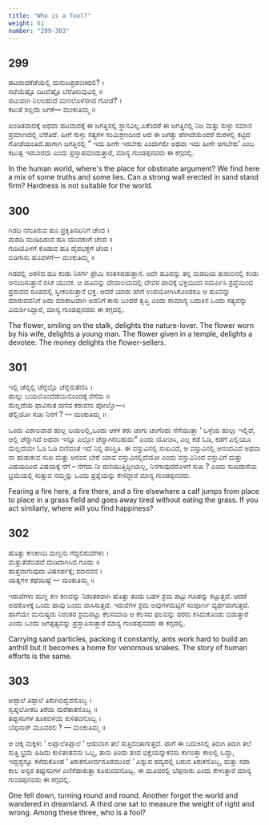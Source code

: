 ```yaml
---
title: "Who is a fool?"
weight: 61
number: "299-303"
---
```


## 299

ಹಟವಾದಕೆಡೆಯೆಲ್ಲಿ ಮನುಜಪ್ರಪಂಚದಲಿ? ।  
ಸಟೆಯೆಷ್ಟೊ ದಿಟವೆಷ್ಟೊ ಬೆರೆತಿರುವುವಿಲ್ಲಿ ॥  
ಪಟುವಾಗಿ ನಿಲಲಹುದೆ ಮಣಲೊಳೆಸಗಿದ ಗೋಡೆ? ।  
ಕಟುತೆ ಸಲ್ಲದು ಜಗಕೆ— ಮಂಕುತಿಮ್ಮ ॥

ಖಂಡಿತವಾದಕ್ಕೆ ಅಥವಾ ಹಟವಾದಕ್ಕೆ ಈ ಜಗತ್ತಿನಲ್ಲಿ ಸ್ಥಾನವಿಲ್ಲ.ಏಕೆಂದರೆ ಈ ಜಗತ್ತಿನಲ್ಲಿ ನಿಜ ಮತ್ತು ಸುಳ್ಳು ಸಮಾನ ಪ್ರಮಾಣದಲ್ಲಿ ಬೆರೆತಿದೆ. ಹೀಗೆ ಸುಳ್ಳು ಸತ್ಯಗಳ ಸಂಮಿಶ್ರಣದಿಂದ ಆದ ಈ ಜಗತ್ತು ಹೇಗಿದೆಯೆಂದರೆ ಮರಳಲ್ಲಿ ಕಟ್ಟಿದ ಗೋಡೆಯಂತಿದೆ.ಹಾಗಾಗಿ ಜಗತ್ತಿನಲ್ಲಿ \" ಇದು ಹೀಗೇ ಇರಬೇಕು ಎಂದಾಗಲೀ ಅಥವಾ ಇದು ಹೀಗೇ ಆಗಬೇಕು’ ಎಂಬ ಕಟುತ್ವ ಇರಬಾರದು ಎಂದು ಪ್ರಸ್ತಾಪಮಾಡುತ್ತಾರೆ, ಮಾನ್ಯ ಗುಂಡಪ್ಪನವರು ಈ ಕಗ್ಗದಲ್ಲಿ.

In the human world, where's the place for obstinate argument? We find here a mix of some truths and some lies. Can a strong wall erected in sand stand firm? Hardness is not suitable for the world.

## 300

ಗಿಡದಿ ನಗುತಿರುವ ಹೂ ಪ್ರಕೃತಿಸಖನಿಗೆ ಚೆಂದ ।  
ಮಡದಿ ಮುಡಿದಿರುವ ಹೂ ಯುವಕಂಗೆ ಚೆಂದ ॥  
ಗುಡಿಯೊಳಗೆ ಕೊಡುವ ಹೂ ದೈವಭಕ್ತಗೆ ಚೆಂದ ।  
ಬಿಡಿಗಾಸು ಹೂವಳಗೆ— ಮಂಕುತಿಮ್ಮ ॥

ಗಿಡದಲ್ಲಿ ಅರಳಿದ ಹೂ ಕಂಡು ನಿಸರ್ಗ ಪ್ರೇಮಿ ಸಂತಸಪಡುತ್ತಾನೆ. ಅದೇ ಹೂವನ್ನು ತನ್ನ ಮಡದಿಯ ತುರುಬಿನಲ್ಲಿ ಕಂಡು ಆನಂದಿಸುತ್ತಾನೆ ರಸಿಕ ಯುವಕ. ಆ ಹೂವನ್ನು ದೇವಾಲಯದಲ್ಲಿ ದೇವರ ಪಾದಕ್ಕೆ ಭಕ್ತಿಯಿಂದ ಸಮರ್ಪಿಸಿ ಶ್ರದ್ಧೆಯಿಂದ ಪ್ರಸಾದದ ರೂಪದಲ್ಲಿ ಸ್ವೀಕರಿಸುತ್ತಾನೆ ಭಕ್ತ. ಆದರೆ ಯಾರು ಹೇಗೆ ಉಪಯೋಗಿಸಿಕೊಂಡರೂ ಆ ಹೂವನ್ನು ಮಾರುವವನಿಗೆ ಅದು ಮಾರಾಟವಾಗಿ ಅವನಿಗೆ ಕಾಸು ಬಂದರೆ ತೃಪ್ತಿ ಎಂದು ಸಾಮಾನ್ಯ ಬದುಕಿನ ಒಂದು ಸತ್ಯವನ್ನು ವಿಮರ್ಶಿಸಿದ್ದಾರೆ, ಮಾನ್ಯ ಗುಂಡಪ್ಪನವರು ಈ ಕಗ್ಗದಲ್ಲಿ.

The flower, smiling on the stalk, delights the nature-lover. The flower worn by his wife, delights a young man. The flower given in a temple, delights a devotee. The money delights the flower-sellers.

## 301

ಇಲ್ಲಿ ಚೆನ್ನಲ್ಲಿ ಚೆನ್ನೆಲ್ಲೊ ಚೆನ್ನೆನುತೆಣಿಸಿ ।  
ಹುಲ್ಲು ಬಯಲೊಂದೆಡೆಯಿನೊಂದಕ್ಕೆ ನೆಗೆದು ॥  
ಮೆಲ್ಲದೆಯೆ ಧಾವಿಸುತ ದಣಿವ ಕರುವನು ಪೋಲ್ತೊ—।  
ಡೆಲ್ಲಿಯೋ ಸುಖ ನಿನಗೆ ? — ಮಂಕುತಿಮ್ಮ ॥

ಒಂದು ವಿಶಾಲವಾದ ಹುಲ್ಲ ಬಯಲಲ್ಲಿ,ಒಂದು ಆಕಳ ಕರು ಚಂಗು ಚಂಗೆಂದು ನೆಗೆಯುತ್ತಾ ‘ ಒಳ್ಳೆಯ ಹುಲ್ಲು ಇಲ್ಲಿದೆ, ಆಲ್ಲಿ ಚೆನ್ನಾಗಿದೆ ಅಥವಾ ಇನ್ನೂ ಎಲ್ಲೋ ಚೆನ್ನಾಗಿರಬಹುದು\" ಎಂದು ಯೋಚಿಸಿ, ಎಲ್ಲ ಕಡೆ ಓಡಿ, ಕಡೆಗೆ ಎಲ್ಲಿಯೂ ಮೆಲ್ಲದೆಯೇ ಓಡಿ ಓಡಿ ದಣಿವಂತೆ ಇದೆ ನಿನ್ನ ಪರಿಸ್ತಿತಿ. ಈ ವಸ್ತುವಿನಲ್ಲಿ ಸುಖವಿದೆ, ಆ ವಸ್ತುವಿನಲ್ಲಿ ಆನಂದವಿದೆ ಅಥವಾ ನಾ ಹುಡುಕುವ ಸುಖ ಮತ್ತು ಆನಂದ ಬೇರೆ ಯಾವ ವಸ್ತುವಿನಲ್ಲಿದೆಯೋ ಎಂದು ವಸ್ತುವಿನಿಂದ ವಸ್ತುವಿಗೆ ಮತ್ತು ವಿಷಯದಿಂದ ವಿಷಯಕ್ಕೆ ನೆಗೆ – ನೆಗೆದು ನೀ ದಣಿಯುತ್ತಿದ್ದೀಯಲ್ಲ, ನಿನಗಾವುದರೊಳಗೆ ಸುಖ ? ಎಂದು ಸುಖದಾಸೆಯ ಭ್ರಮೆಯಲ್ಲಿ ಸುತ್ತುವ ನಮ್ಮನ್ನು ಒಂದು ಪ್ರಶ್ನೆಯನ್ನು ಕೇಳಿದ್ದಾರೆ ಮಾನ್ಯ ಗುಂಡಪ್ಪನವರು.

Fearing a fire here, a fire there, and a fire elsewhere a calf jumps from place to place in a grass field and goes away tired without eating the grass. If you act similarly, where will you find happiness?

## 302

ಹೊತ್ತು ಕಣಕಣದಿ ಮಣ್ಣನು ಗೆದ್ದಲಿರುವೆಗಳು ।  
ಮೆತ್ತುತೆಡೆಬಿಡದೆ ದುಡಿದಾಗಿಸಿದ ಗೂಡು ॥  
ಹುತ್ತವಾಗುವುದು ವಿಷಸರ್ಪಕ್ಕೆ; ಮಾನವನ ।  
ಯತ್ನಗಳ ಕಥೆಯಿಷ್ಟೆ — ಮಂಕುತಿಮ್ಮ ॥

ಇರುವೆಗಳು ಮಣ್ಣ ಕಣ ಕಣವನ್ನು ನಿರಂತರವಾಗಿ ಹೊತ್ತು ತಂದು ಬಹಳ ಶ್ರಮ ಪಟ್ಟು ಗೂಡನ್ನು ಕಟ್ಟುತ್ತವೆ. ಆದರೆ ಅದರೊಳಕ್ಕೆ ಒಂದು ಹಾವು ಬಂದು ವಾಸಿಸುತ್ತದೆ. ಇರುವೆಗಳ ಶ್ರಮ ಅವುಗಳಮಟ್ಟಿಗೆ ಸಂಪೂರ್ಣ ವ್ಯರ್ಥವಾಗುತ್ತದೆ. ಹಾಗೆಯೇ ಮನುಷ್ಯರು ನಿರಂತರ ಶ್ರಮಪಟ್ಟು ಕೆಲಸಮಾಡಿ ಆ ಕೆಲಸದ ಫಲವನ್ನು ಪರರು ಕಸಿದುಕೊಂಡು ಬಿಡುತ್ತಾರೆ ಎಂದು ಒಂದು ಜಗತ್ಸತ್ಯವನ್ನು ಪ್ರಸ್ತಾಪಿಸುತ್ತಾರೆ ಮಾನ್ಯ ಗುಂಡಪ್ಪನವರು ಈ ಕಗ್ಗದಲ್ಲಿ.

Carrying sand particles, packing it constantly, ants work hard to build an anthill but it becomes a home for venomous snakes. The story of human efforts is the same.

## 303

ಅಪ್ಪಾಲೆ ತಿಪ್ಪಾಲೆ ತಿರುಗಿಬಿದ್ದವನೊಬ್ಬ ।  
ಸ್ವಪ್ನಲೋಕದಿ ತಿರೆಯ ಮರೆತಾತನೊಬ್ಬ ॥  
ತಪ್ಪುಸರಿಗಳ ತೂಕವಳೆಯೆ ಕುಳಿತವನೊಬ್ಬ ।  
ಬೆಪ್ಪನಾರ್ ಮೂವರಲಿ ? — ಮಂಕುತಿಮ್ಮ ॥

ಆ ಚಿಕ್ಕ ಮಕ್ಕಳು ‘ ಅಪ್ಪಾಲೆತಿಪ್ಪಾಲೆ ‘ ಆಡುವಾಗ ತಲೆ ಸುತ್ತಿದಂತಾಗುತ್ತದೆ. ಹಾಗೆ ಈ ಬದುಕಿನಲ್ಲಿ ತಿರುಗಿ ತಿರುಗಿ ತಲೆ ಸುತ್ತಿ ಭ್ರಮೆ ಹಿಡಿದು ಕುಳಿತಂತವನು ಒಬ್ಬ, ತಾನು ತಿರಿದು ತಂದ ಭಿಕ್ಷೆಯನ್ನುಕನಸು ಕಾಣುತ್ತಾ ಕಾಲಲ್ಲಿ ಒದ್ದು, ಇದ್ದದ್ದನ್ನೂ ಕಳೆದುಕೊಂಡ ‘ ತಿರುಕನೋರ್ವನೂರಮುಂದೆ ‘ ಎನ್ನುವ ಪದ್ಯದಲ್ಲಿ ಬರುವ ತಿರುಕನೊಬ್ಬ, ಮತ್ತು ಸದಾ ಕಾಲ ಅನ್ಯರ ತಪ್ಪುಸರಿಗಳ ಎಣಿಕೆಹಾಕುತ್ತಾ ಕೂರುವವನೊಬ್ಬ. ಈ ಮೂವರಲ್ಲಿ ಬೆಪ್ಪನಾರು ಎಂದು ಕೇಳುತ್ತಾರೆ ಮಾನ್ಯ ಗುಂಡಪ್ಪನವರು ಈ ಕಗ್ಗದಲ್ಲಿ.

One fell down, turning round and round. Another forgot the world and wandered in dreamland. A third one sat to measure the weight of right and wrong. Among these three, who is a fool?
